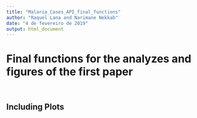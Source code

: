 ```yaml
---
title: "Malaria_Cases_API_final_functions"
author: "Raquel Lana and Narimane Nekkab"
date: "4 de fevereiro de 2019"
output: html_document
---
```


# Final functions for the analyzes and figures of the first paper


```r


```


```r

```

## Including Plots


```r


```

